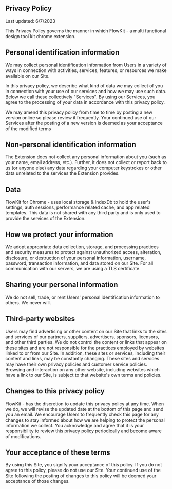 Privacy Policy
-----------------

Last updated: 6/7/2023

This Privacy Policy governs the manner in which FlowKit - a multi functional design tool kit chrome extension. 
## Personal identification information

We may collect personal identification information from Users in a variety of ways in connection with activities, services, features, or resources we make available on our Site.

In this privacy policy, we describe what kind of data we may collect of you in connection with your use of our services and how we may use such data. Below we call these collectively "Services". By using our Services, you agree to the processing of your data in accordance with this privacy policy.

We may amend this privacy policy from time to time by posting a new version online so please review it frequently. Your continued use of our Services after the posting of a new version is deemed as your acceptance of the modified terms

## Non-personal identification information

The Extension does not collect any personal information about you (such as your name, email address, etc.). Further, it does not collect or report back to us (or anyone else) any data regarding your computer keystrokes or other data unrelated to the services the Extension provides.


## Data

FlowKit for Chrome - uses local storage & IndexDb to hold the user's settings, auth sessions, performance related cache, and app related templates. This data is not shared with any third party and is only used to provide the services of the Extension.


## How we protect your information

We adopt appropriate data collection, storage, and processing practices and security measures to protect against unauthorized access, alteration, disclosure, or destruction of your personal information, username, password, transaction information, and data stored on our Site. For all communication with our servers, we are using a TLS certificate.

## Sharing your personal information

We do not sell, trade, or rent Users' personal identification information to others. We never will. 
## Third-party websites

Users may find advertising or other content on our Site that links to the sites and services of our partners, suppliers, advertisers, sponsors, licensors, and other third parties. We do not control the content or links that appear on these sites and are not responsible for the practices employed by websites linked to or from our Site. In addition, these sites or services, including their content and links, may be constantly changing. These sites and services may have their own privacy policies and customer service policies. Browsing and interaction on any other website, including websites which have a link to our Site, is subject to that website's own terms and policies.


## Changes to this privacy policy

FlowKit - has the discretion to update this privacy policy at any time. When we do, we will revise the updated date at the bottom of this page and send you an email. We encourage Users to frequently check this page for any changes to stay informed about how we are helping to protect the personal information we collect. You acknowledge and agree that it is your responsibility to review this privacy policy periodically and become aware of modifications.

## Your acceptance of these terms

By using this Site, you signify your acceptance of this policy. If you do not agree to this policy, please do not use our Site. Your continued use of the Site following the posting of changes to this policy will be deemed your acceptance of those changes.
